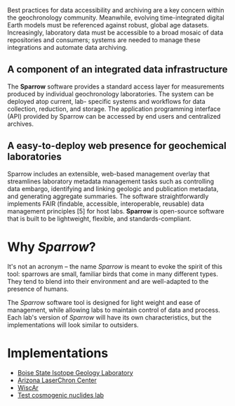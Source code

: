 
Best practices for data accessibility and archiving are a key concern within the
geochronology community. Meanwhile, evolving time-integrated digital Earth
models must be referenced against robust, global age datasets. Increasingly,
laboratory data must be accessible to a broad mosaic of data repositories and
consumers; systems are needed to manage these integrations and automate data
archiving.

## A component of an integrated data infrastructure

The **Sparrow** software provides a standard access layer for measurements
produced by individual geochronology laboratories. The system can be deployed
atop current, lab- specific systems and workflows for data collection,
reduction, and storage. The application programming interface (API) provided by
Sparrow can be accessed by end users and centralized archives.

## A easy-to-deploy web presence for geochemical laboratories

Sparrow includes
an extensible, web-based management overlay that streamlines laboratory metadata
management tasks such as controlling data embargo, identifying and linking geologic
and publication metadata, and generating aggregate summaries. The software
straightforwardly implements FAIR (findable, accessible, interoperable,
reusable) data management principles [5] for host labs. **Sparrow** is open-source
software that is built to be lightweight, flexible, and standards-compliant.

# Why *Sparrow*?

It's not an acronym – the name *Sparrow* is meant to evoke the spirit of this
tool: sparrows are small, familiar birds that come in many different types. They
tend to blend into their environment and are well-adapted to the presence of
humans.

The *Sparrow* software tool is designed for light weight and ease of management,
while allowing labs to maintain control of data and process. Each lab's version
of *Sparrow* will have its own characteristics, but the implementations will look
similar to outsiders.

# Implementations

- [Boise State Isotope Geology Laboratory](http://sparrow.boisestate.edu)
- [Arizona LaserChron Center](http://upbtoolbox.com)
- [WiscAr](https://sparrow-data.org/labs/wiscar)
- [Test cosmogenic nuclides lab](https://sparrow-data.org/labs/cosmo-test)
